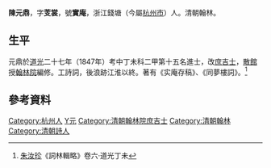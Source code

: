 '''陳元鼎'''，字'''芰裳'''，號'''實庵'''，浙江錢塘（今屬[[杭州市|杭州市]]）人。清朝翰林。

== 生平 ==
元鼎於[[道光|道光]]二十七年（1847年）考中丁未科二甲第十五名進士，改[[庶吉士|庶吉士]]，[[散館|散館]]授[[翰林院|翰林院]]編修。工詩詞，後浪跡江淮以終。著有《实庵存稿》、《同夢樓詞》。<ref>[[朱汝珍|朱汝珍]]《詞林輯略》卷六·道光丁未</ref>

==參考資料==
{{reflist}}

{{道光二十七年丁未科殿試金榜}}

{{Authority control}}

{{DEFAULTSORT:Chen陳}}
[[Category:杭州人|Category:杭州人]]
[[Category:陳姓|Y元]]
[[Category:清朝翰林院庶吉士|Category:清朝翰林院庶吉士]]
[[Category:清朝翰林|Category:清朝翰林]]
[[Category:清朝詩人|Category:清朝詩人]]
